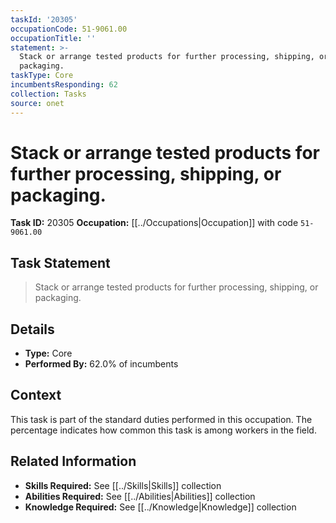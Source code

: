 ```yaml
---
taskId: '20305'
occupationCode: 51-9061.00
occupationTitle: ''
statement: >-
  Stack or arrange tested products for further processing, shipping, or
  packaging.
taskType: Core
incumbentsResponding: 62
collection: Tasks
source: onet
---
```

# Stack or arrange tested products for further processing, shipping, or packaging.

**Task ID:** 20305
**Occupation:** [[../Occupations|Occupation]] with code `51-9061.00`

## Task Statement

> Stack or arrange tested products for further processing, shipping, or packaging.

## Details

- **Type:** Core
- **Performed By:** 62.0% of incumbents

## Context

This task is part of the standard duties performed in this occupation. The percentage indicates how common this task is among workers in the field.

## Related Information

- **Skills Required:** See [[../Skills|Skills]] collection
- **Abilities Required:** See [[../Abilities|Abilities]] collection
- **Knowledge Required:** See [[../Knowledge|Knowledge]] collection
